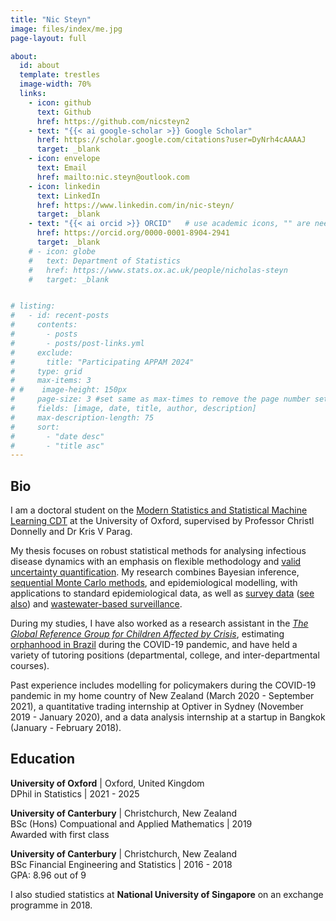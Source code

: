 ```yaml
---
title: "Nic Steyn"
image: files/index/me.jpg
page-layout: full

about:
  id: about
  template: trestles
  image-width: 70%
  links:
    - icon: github
      text: Github
      href: https://github.com/nicsteyn2
    - text: "{{< ai google-scholar >}} Google Scholar"
      href: https://scholar.google.com/citations?user=DyNrh4cAAAAJ
      target: _blank
    - icon: envelope
      text: Email
      href: mailto:nic.steyn@outlook.com
    - icon: linkedin
      text: LinkedIn
      href: https://www.linkedin.com/in/nic-steyn/
      target: _blank
    - text: "{{< ai orcid >}} ORCID"   # use academic icons, "" are needed
      href: https://orcid.org/0000-0001-8904-2941
      target: _blank
    # - icon: globe
    #   text: Department of Statistics
    #   href: https://www.stats.ox.ac.uk/people/nicholas-steyn
    #   target: _blank


# listing:
#   - id: recent-posts
#     contents: 
#       - posts
#       - posts/post-links.yml
#     exclude:
#       title: "Participating APPAM 2024"
#     type: grid
#     max-items: 3
# #    image-height: 150px
#     page-size: 3 #set same as max-times to remove the page number setting
#     fields: [image, date, title, author, description]
#     max-description-length: 75
#     sort: 
#       - "date desc"
#       - "title asc"
---
```


 
:::{#about}

## Bio

I am a doctoral student on the [Modern Statistics and Statistical Machine Learning CDT](https://statml.io) at the University of Oxford, supervised by Professor Christl Donnelly and Dr Kris V Parag.

My thesis focuses on robust statistical methods for analysing infectious disease dynamics with an emphasis on flexible methodology and [valid uncertainty quantification](https://github.com/nicsteyn2/RobustRtEstimators). My research combines Bayesian inference, [sequential Monte Carlo methods](http://nicsteyn2.github.io/SMCforRt/), and epidemiological modelling, with applications to standard epidemiological data, as well as [survey data](https://doi.org/10.1101/2025.04.16.25325936) ([see also]((https://doi.org/10.1101/2025.03.03.25323250))) and [wastewater-based surveillance](https://github.com/nicsteyn2/NZWastewaterModelling).

During my studies, I have also worked as a research assistant in the [*The Global Reference Group for Children Affected by Crisis*](https://www.spi.ox.ac.uk/the-global-reference-group-on-children-affected-by-covid-19#collapse3701021), estimating [orphanhood in Brazil](https://doi.org/10.1101/2025.01.31.25321479) during the COVID-19 pandemic, and have held a variety of tutoring positions (departmental, college, and inter-departmental courses).

Past experience includes modelling for policymakers during the COVID-19 pandemic in my home country of New Zealand (March 2020 - September 2021), a quantitative trading internship at Optiver in Sydney (November 2019 - January 2020), and a data analysis internship at a startup in Bangkok (January - February 2018).

## Education

**University of Oxford** | Oxford, United Kingdom<br>
DPhil in Statistics | 2021 - 2025

**University of Canterbury** | Christchurch, New Zealand<br>
BSc (Hons) Compuational and Applied Mathematics | 2019<br>
Awarded with first class

**University of Canterbury** | Christchurch, New Zealand<br>
BSc Financial Engineering and Statistics | 2016 - 2018<br>
GPA: 8.96 out of 9

I also studied statistics at **National University of Singapore** on an exchange programme in 2018.

:::


